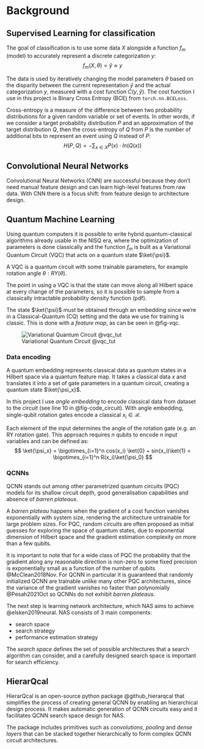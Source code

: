 # Background

## Supervised Learning for classification
The goal of classification is to use some data $X$ alongside a function $f_m$ (model) to accurately represent a discrete categorization $y$: 
$$
f_m(X, \theta) = \widehat{y} \approx y
$$ 

The data is used by iteratively changing the model parameters $\theta$ based on the disparity between the current representation $\widehat{y}$ and the actual categorization $y$, measured with a cost function $C(y, \widehat{y})$. The cost function I use in this project is Binary Cross Entropy (BCE) from `torch.nn.BCELoss`.

Cross-entropy is a measure of the difference between two probability distributions for a given random variable or set of events. In other words, if we consider a target probability distribution $P$ and an approximation of the target distribution $Q$, then the cross-entropy of $Q$ from $P$ is the number of additional bits to represent an event using $Q$ instead of $P$:
$$
H(P,Q) = - \sum_{x \in X} P(x) \cdot ln(Q(x))
$$

## Convolutional Neural Networks

Convolutional Neural Networks (CNN) are successful because they don't need manual feature design and can learn high-level features from raw data. With CNN there is a focus shift: from feature design to architecture design.

## Quantum Machine Learning
Using quantum computers it is possible to write hybrid quantum-classical algorithms already usable in the NISQ era, where the optimization of parameters is done classically and the function $f_m$ is built as a Variational Quantum Circuit (VQC) that acts on a quantum state $\ket{\psi}$. 

A VQC is a quantum circuit with some trainable parameters, for example rotation angle $\theta: RY(\theta)$.

The point in using a VQC is that the state can move along all Hilbert space at every change of the parameters, so it is possible to sample from a classically intractable probability density function (pdf).

The state $\ket{\psi}$ must be obtained through an embedding since we're in a Classical-Quantum (CQ) setting and the data we use for training is classic. This is done with a _feature map_, as can be seen in @fig-vqc. 

![Variational Quantum Circuit @vqc_tut](./img/vqc.png){#fig-vqc}

### Data encoding
A quantum embedding represents classical data as quantum states in a Hilbert space via a quantum feature map. It takes a classical data $x$ and translates it into a set of gate parameters in a quantum circuit, creating a quantum state $\ket{\psi_x}$.

In this project I use _angle embedding_ to encode classical data from dataset to the circuit (see line 10 in @fig-code_circuit). With angle embedding, single-qubit rotation gates encode a classical $x_i \in \mathcal{R}$. 

Each element of the input determines the angle of the rotation gate (e.g. an RY rotation gate). This approach requires $n$ qubits to encode $n$ input variables and can be defined as:
$$
\ket{\psi_x} = \bigotimes_{i=1}^n cos(x_i) \ket{0} + sin(x_i)\ket{1} = \bigotimes_{i=1}^n R(x_i)\ket{\psi_0}
$$

### QCNNs
QCNN stands out among other parametrized quantum circuits (PQC) models for its shallow circuit depth, good generalisation capabilities and absence of _barren plateaus_.

A _barren plateau_ happens when the gradient of a cost function vanishes exponentially with system size, rendering the architecture untrainable for large problem sizes.
For PQC, random circuits are often proposed as initial guesses for exploring the space of quantum states, due to exponential dimension of Hilbert space and the gradient estimation complexity on more than a few qubits.

It is important to note that for a wide class of PQC the probability that the gradient along any reasonable direction is non-zero to some fixed precision is exponentially small as a function of the number of qubits @McClean2018Nov.
For QCNN in particular it is guaranteed that randomly initialized QCNN are trainable unlike many other PQC architectures, since the variance of the gradient vanishes no faster than polynomially @Pesah2021Oct so QCNNs do not exhibit _barren plateaus_.

The next step is learning network architecture, which NAS aims to achieve @elsken2019neural. NAS consists of 3 main components:

- search space
- search strategy
- performance estimation strategy

The _search space_ defines the set of possible architectures that a search algorithm can consider, and a carefully designed search space is important for search efficiency.

## HierarQcal

HierarQcal is an open-source python package @github_hierarqcal that simplifies the process of creating general QCNN by enabling an hierarchical design process. 
It makes automatic generation of QCNN circuits easy and it facilitates QCNN search space design for NAS.

The package includes primitives such as _convolutions, pooling_ and _dense layers_ that can be stacked together hierarchically to form complex QCNN circuit architectures.
